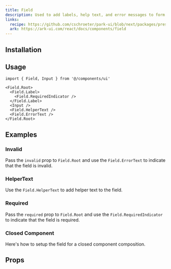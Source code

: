 ```yaml
---
title: Field
description: Used to add labels, help text, and error messages to form fields.
links:
  recipe: https://github.com/cschroeter/park-ui/blob/next/packages/preset/src/recipes/field.ts
  ark: https://ark-ui.com/react/docs/components/field
---
```


<ComponentExample name="basic" />

## Installation

<InstallationGuide />

## Usage

```tsx
import { Field, Input } from '@/components/ui'
```

```tsx
<Field.Root>
  <Field.Label>
    <Field.RequiredIndicator />
  </Field.Label>
  <Input />
  <Field.HelperText />
  <Field.ErrorText />
</Field.Root>
```

## Examples

### Invalid

Pass the `invalid` prop to `Field.Root` and use the `Field.ErrorText` to indicate that the field is invalid.

<ComponentExample name="invalid" />

### HelperText

Use the `Field.HelperText` to add helper text to the field.

<ComponentExample name="helper-text" />

### Required

Pass the `required` prop to `Field.Root` and use the `Field.RequiredIndicator` to indicate that the field is required.

<ComponentExample name="required" />


### Closed Component

Here's how to setup the field for a closed component composition.

<ComponentExample name="closed" />

## Props
